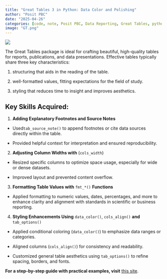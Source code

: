 ```yaml
---
title: "Great Tables 3 in Python: Data Color and Polishing"
author: "Posit PBC"
date: "2025-04-26"
categories: [code, note, Posit PBC, Data Reporting, Great Tables, python]
image: "GT.png"
---
```


![](GT.png)

The Great Tables package is ideal for crafting beautiful, high-quality tables for reports, publications, and data presentations. Effective tables typically share three key characteristics:

1.  structuring that aids in the reading of the table.

2.  well-formatted values, fitting expectations for the field of study.

3.  styling that reduces time to insight and improves aesthetics.

## Key Skills Acquired:

1.  **Adding Explanatory Footnotes and Source Notes**

-   Used`tab_source_note()` to append footnotes or cite data sources directly within the table.

-   Provided helpful context for interpretation and ensured reproducibility.

2.  **Adjusting Column Widths with** (`cols_width`)

-   Resized specific columns to optimize space usage, especially for wide or dense datasets.

-   Improved layout and prevented content overflow.

3.  **Formatting Table Values with** `fmt_*()` **Functions**

-   Applied formatting to numeric values, dates, percentages, and more to enhance clarity and alignment with standards in scientific or business reporting.

4.  **Styling Enhancements Using** `data_color()`, `cols_align()` **and** `tab_options()`

-   Applied conditional coloring (`data_color()`) to emphasize data ranges or categories.

-   Aligned columns (`cols_align()`) for consistency and readability.

-   Customized general table aesthetics using `tab_options()` to refine spacing, borders, and fonts.

**For a step-by-step guide with practical examples, visit** [this site](https://lawaloa.github.io/Lesson_3/){target="_blank"}.
